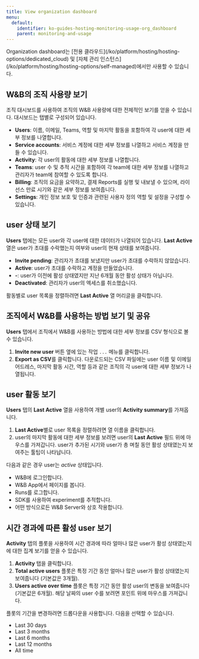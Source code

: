 ```yaml
---
title: View organization dashboard
menu:
  default:
    identifier: ko-guides-hosting-monitoring-usage-org_dashboard
    parent: monitoring-and-usage
---
```


<Warning>
Organization dashboard는 [전용 클라우드](/ko/platform/hosting/hosting-options/dedicated_cloud) 및 [자체 관리 인스턴스](/ko/platform/hosting/hosting-options/self-managed)에서만 사용할 수 있습니다.
</Warning>

## W&B의 조직 사용량 보기
조직 대시보드를 사용하여 조직의 W&B 사용량에 대한 전체적인 보기를 얻을 수 있습니다. 대시보드는 탭별로 구성되어 있습니다.

- **Users**: 이름, 이메일, Teams, 역할 및 마지막 활동을 포함하여 각 user에 대한 세부 정보를 나열합니다.
- **Service accounts**: 서비스 계정에 대한 세부 정보를 나열하고 서비스 계정을 만들 수 있습니다.
- **Activity**: 각 user의 활동에 대한 세부 정보를 나열합니다.
- **Teams**: user 수 및 추적 시간을 포함하여 각 team에 대한 세부 정보를 나열하고 관리자가 team에 참여할 수 있도록 합니다.
- **Billing**: 조직의 요금을 요약하고, 결제 Reports를 실행 및 내보낼 수 있으며, 라이선스 만료 시기와 같은 세부 정보를 보여줍니다.
- **Settings**: 개인 정보 보호 및 인증과 관련된 사용자 정의 역할 및 설정을 구성할 수 있습니다.

## user 상태 보기
**Users** 탭에는 모든 user와 각 user에 대한 데이터가 나열되어 있습니다. **Last Active** 열은 user가 초대를 수락했는지 여부와 user의 현재 상태를 보여줍니다.

* **Invite pending**: 관리자가 초대를 보냈지만 user가 초대를 수락하지 않았습니다.
* **Active**: user가 초대를 수락하고 계정을 만들었습니다.
* **-**: user가 이전에 활성 상태였지만 지난 6개월 동안 활성 상태가 아닙니다.
* **Deactivated**: 관리자가 user의 엑세스를 취소했습니다.

활동별로 user 목록을 정렬하려면 **Last Active** 열 머리글을 클릭합니다.

## 조직에서 W&B를 사용하는 방법 보기 및 공유
**Users** 탭에서 조직에서 W&B를 사용하는 방법에 대한 세부 정보를 CSV 형식으로 볼 수 있습니다.

1. **Invite new user** 버튼 옆에 있는 작업 `...` 메뉴를 클릭합니다.
2. **Export as CSV**를 클릭합니다. 다운로드되는 CSV 파일에는 user 이름 및 이메일 어드레스, 마지막 활동 시간, 역할 등과 같은 조직의 각 user에 대한 세부 정보가 나열됩니다.

## user 활동 보기
**Users** 탭의 **Last Active** 열을 사용하여 개별 user의 **Activity summary**를 가져옵니다.

1. **Last Active**별로 user 목록을 정렬하려면 열 이름을 클릭합니다.
2. user의 마지막 활동에 대한 세부 정보를 보려면 user의 **Last Active** 필드 위에 마우스를 가져갑니다. user가 추가된 시기와 user가 총 며칠 동안 활성 상태였는지 보여주는 툴팁이 나타납니다.

다음과 같은 경우 user는 _active_ 상태입니다.
- W&B에 로그인합니다.
- W&B App에서 페이지를 봅니다.
- Runs를 로그합니다.
- SDK를 사용하여 experiment를 추적합니다.
- 어떤 방식으로든 W&B Server와 상호 작용합니다.

## 시간 경과에 따른 활성 user 보기
**Activity** 탭의 플롯을 사용하여 시간 경과에 따라 얼마나 많은 user가 활성 상태였는지에 대한 집계 보기를 얻을 수 있습니다.

1. **Activity** 탭을 클릭합니다.
2. **Total active users** 플롯은 특정 기간 동안 얼마나 많은 user가 활성 상태였는지 보여줍니다 (기본값은 3개월).
3. **Users active over time** 플롯은 특정 기간 동안 활성 user의 변동을 보여줍니다 (기본값은 6개월). 해당 날짜의 user 수를 보려면 포인트 위에 마우스를 가져갑니다.

플롯의 기간을 변경하려면 드롭다운을 사용합니다. 다음을 선택할 수 있습니다.
- Last 30 days
- Last 3 months
- Last 6 months
- Last 12 months
- All time
